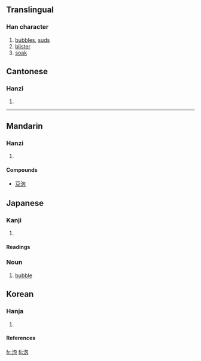 ==Translingual==
===Han character===
{{Han char|rn=85|rad=水|as=05|sn=8|four=3711<sub>2</sub>|canj=水心口山 (EPRU)}}
# [[bubbles]], [[suds]]
# [[blister]]
# [[soak]]


==Cantonese==
===Hanzi===
{{yue-hanzi|jyut=|y=paau3, pou5}}
# {{defn|Cantonese}}

----
==Mandarin==
===Hanzi===
{{cmn-hanzi|pin=[[pāo]] (pao1), [[páo]] (pao2), [[pào]] (pao4)|wg=p'ao<sup>1</sup>, p'ao<sup>2</sup>, p'ao<sup>4</sup>}}
# {{defn|Mandarin}}

====Compounds====
*[[豆泡]]

==Japanese==
===Kanji===
{{ja-kanji|grade=|rs=水05}}
# {{defn|Japanese}} 
====Readings====
{{ja-readings|on=[[ほう]] ([[hō]])|kun=[[あわ]] ([[awa]])}}
===Noun===
{{janoun|あわ|awa}}
# [[bubble]]

==Korean==
===Hanja===
{{ko-hanja|hangeul=포|eumhun=|rv=po|mr=p'o|y=pho}}
# {{defn|Korean}}

====References====
{{Han ref|kx=0617.070|dkj=17307|dj=1012.050|hdz=31591.050|uh=6CE1|ud=27873|bh=AA77|bd=43639}}

[[fr:泡]]
[[fi:泡]]